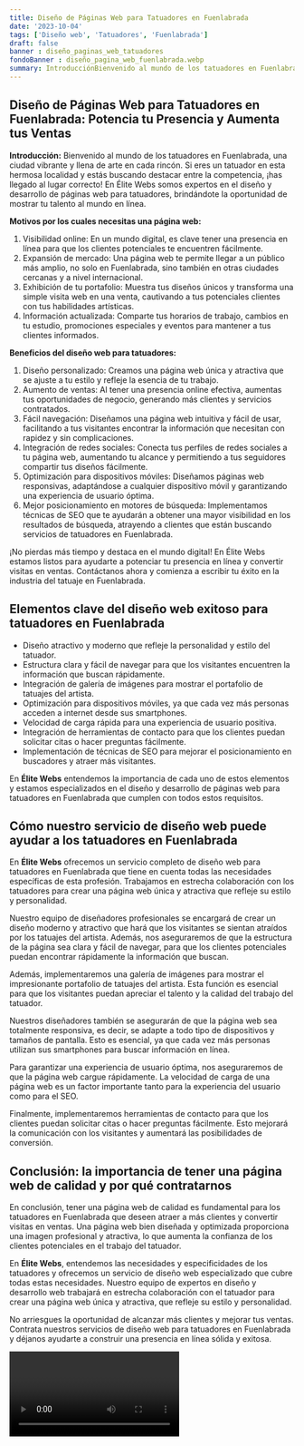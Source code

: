 ```yaml
---
title: Diseño de Páginas Web para Tatuadores en Fuenlabrada
date: '2023-10-04'
tags: ['Diseño web', 'Tatuadores', 'Fuenlabrada']
draft: false
banner : diseño_paginas_web_tatuadores
fondoBanner : diseño_pagina_web_fuenlabrada.webp
summary: IntroducciónBienvenido al mundo de los tatuadores en Fuenlabrada, una ciudad vibrante y llena de arte en cada rincón. Si eres un tatuador en esta hermosa localidad y estás buscando destacar entre la competencia, ¡has llegado al lugar correcto! En Élite Webs somos expertos en el diseño y desarrollo de páginas web para tatuadores, brindándote la oportunidad de mostrar tu talento al mundo en línea.
---
```


## Diseño de Páginas Web para Tatuadores en Fuenlabrada: Potencia tu Presencia y Aumenta tus Ventas

**Introducción:**
Bienvenido al mundo de los tatuadores en Fuenlabrada, una ciudad vibrante y llena de arte en cada rincón. Si eres un tatuador en esta hermosa localidad y estás buscando destacar entre la competencia, ¡has llegado al lugar correcto! En Élite Webs somos expertos en el diseño y desarrollo de páginas web para tatuadores, brindándote la oportunidad de mostrar tu talento al mundo en línea.

**Motivos por los cuales necesitas una página web:**
1. Visibilidad online: En un mundo digital, es clave tener una presencia en línea para que los clientes potenciales te encuentren fácilmente.
2. Expansión de mercado: Una página web te permite llegar a un público más amplio, no solo en Fuenlabrada, sino también en otras ciudades cercanas y a nivel internacional.
3. Exhibición de tu portafolio: Muestra tus diseños únicos y transforma una simple visita web en una venta, cautivando a tus potenciales clientes con tus habilidades artísticas.
4. Información actualizada: Comparte tus horarios de trabajo, cambios en tu estudio, promociones especiales y eventos para mantener a tus clientes informados.

**Beneficios del diseño web para tatuadores:**
1. Diseño personalizado: Creamos una página web única y atractiva que se ajuste a tu estilo y refleje la esencia de tu trabajo.
2. Aumento de ventas: Al tener una presencia online efectiva, aumentas tus oportunidades de negocio, generando más clientes y servicios contratados.
3. Fácil navegación: Diseñamos una página web intuitiva y fácil de usar, facilitando a tus visitantes encontrar la información que necesitan con rapidez y sin complicaciones.
4. Integración de redes sociales: Conecta tus perfiles de redes sociales a tu página web, aumentando tu alcance y permitiendo a tus seguidores compartir tus diseños fácilmente.
5. Optimización para dispositivos móviles: Diseñamos páginas web responsivas, adaptándose a cualquier dispositivo móvil y garantizando una experiencia de usuario óptima.
6. Mejor posicionamiento en motores de búsqueda:  Implementamos técnicas de SEO que te ayudarán a obtener una mayor visibilidad en los resultados de búsqueda, atrayendo a clientes que están buscando servicios de tatuadores en Fuenlabrada.

¡No pierdas más tiempo y destaca en el mundo digital! En Élite Webs estamos listos para ayudarte a potenciar tu presencia en línea y convertir visitas en ventas. Contáctanos ahora y comienza a escribir tu éxito en la industria del tatuaje en Fuenlabrada.

<GifSeo />

<Cta />

## Elementos clave del diseño web exitoso para tatuadores en Fuenlabrada

- Diseño atractivo y moderno que refleje la personalidad y estilo del tatuador.
- Estructura clara y fácil de navegar para que los visitantes encuentren la información que buscan rápidamente.
- Integración de galería de imágenes para mostrar el portafolio de tatuajes del artista.
- Optimización para dispositivos móviles, ya que cada vez más personas acceden a internet desde sus smartphones.
- Velocidad de carga rápida para una experiencia de usuario positiva.
- Integración de herramientas de contacto para que los clientes puedan solicitar citas o hacer preguntas fácilmente.
- Implementación de técnicas de SEO para mejorar el posicionamiento en buscadores y atraer más visitantes.

En **Élite Webs** entendemos la importancia de cada uno de estos elementos y estamos especializados en el diseño y desarrollo de páginas web para tatuadores en Fuenlabrada que cumplen con todos estos requisitos.

## Cómo nuestro servicio de diseño web puede ayudar a los tatuadores en Fuenlabrada

En **Élite Webs** ofrecemos un servicio completo de diseño web para tatuadores en Fuenlabrada que tiene en cuenta todas las necesidades específicas de esta profesión. Trabajamos en estrecha colaboración con los tatuadores para crear una página web única y atractiva que refleje su estilo y personalidad.

Nuestro equipo de diseñadores profesionales se encargará de crear un diseño moderno y atractivo que hará que los visitantes se sientan atraídos por los tatuajes del artista. Además, nos aseguraremos de que la estructura de la página sea clara y fácil de navegar, para que los clientes potenciales puedan encontrar rápidamente la información que buscan.

Además, implementaremos una galería de imágenes para mostrar el impresionante portafolio de tatuajes del artista. Esta función es esencial para que los visitantes puedan apreciar el talento y la calidad del trabajo del tatuador.

Nuestros diseñadores también se asegurarán de que la página web sea totalmente responsiva, es decir, se adapte a todo tipo de dispositivos y tamaños de pantalla. Esto es esencial, ya que cada vez más personas utilizan sus smartphones para buscar información en línea.

Para garantizar una experiencia de usuario óptima, nos aseguraremos de que la página web cargue rápidamente. La velocidad de carga de una página web es un factor importante tanto para la experiencia del usuario como para el SEO.

Finalmente, implementaremos herramientas de contacto para que los clientes puedan solicitar citas o hacer preguntas fácilmente. Esto mejorará la comunicación con los visitantes y aumentará las posibilidades de conversión.

## Conclusión: la importancia de tener una página web de calidad y por qué contratarnos

En conclusión, tener una página web de calidad es fundamental para los tatuadores en Fuenlabrada que deseen atraer a más clientes y convertir visitas en ventas. Una página web bien diseñada y optimizada proporciona una imagen profesional y atractiva, lo que aumenta la confianza de los clientes potenciales en el trabajo del tatuador.

En **Élite Webs**, entendemos las necesidades y especificidades de los tatuadores y ofrecemos un servicio de diseño web especializado que cubre todas estas necesidades. Nuestro equipo de expertos en diseño y desarrollo web trabajará en estrecha colaboración con el tatuador para crear una página web única y atractiva, que refleje su estilo y personalidad.

No arriesgues la oportunidad de alcanzar más clientes y mejorar tus ventas. Contrata nuestros servicios de diseño web para tatuadores en Fuenlabrada y déjanos ayudarte a construir una presencia en línea sólida y exitosa.

<Video />

<CtaBot job='Tatuadores' city='Fuenlabrada'/>

<Gmaps query='Fuenlabrada+españa+maps' />